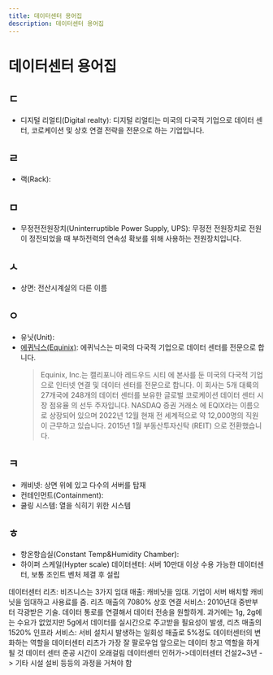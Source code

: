```yaml
---
title: 데이터센터 용어집
description: 데이터센터 용어집
---
```

# 데이터센터 용어집
## ㄷ
* 디지털 리얼티(Digital realty): 디지털 리얼티는 미국의 다국적 기업으로 데이터 센터, 코로케이션 및 상호 연결 전략을 전문으로 하는 기업입니다.

## ㄹ
* 랙(Rack):

## ㅁ
* 무정전전원장치(Uninterruptible Power Supply, UPS): 무정전 전원장치로 전원이 정전되었을 때 부하전력의 연속성 확보를 위해 사용하는 전원장치입니다.

## ㅅ
* 상면: 전산시계실의 다른 이름

## ㅇ
* 유닛(Unit):
* [에퀴닉스(Equinix)](https://www.equinix.com/): 에퀴닉스는 미국의 다국적 기업으로 데이터 센터를 전문으로 합니다. 
  > Equinix, Inc.는 캘리포니아 레드우드 시티 에 본사를 둔 미국의 다국적 기업으로 인터넷 연결 및 데이터 센터를 전문으로 합니다. 이 회사는 5개 대륙의 27개국에 248개의 데이터 센터를 보유한 글로벌 코로케이션 데이터 센터 시장 점유율 의 선두 주자입니다.
NASDAQ 증권 거래소 에 EQIX라는 이름으로 상장되어 있으며 2022년 12월 현재 전 세계적으로 약 12,000명의 직원이 근무하고 있습니다. 2015년 1월 부동산투자신탁 (REIT) 으로 전환했습니다.

## ㅋ
* 캐비넷: 상면 위에 있고 다수의 서버를 탑재
* 컨테인먼트(Containment):
* 쿨링 시스템: 열을 식히기 위한 시스템

## ㅎ
* 항온항습실(Constant Temp&Humidity Chamber):
* 하이퍼 스케일(Hypter scale) 데이터센터: 서버 10만대 이상 수용 가능한 데이터센터, 보통 조인트 벤처 체결 후 설립


데이터센터 리츠: 비즈니스는 3가지 임대 매출: 캐비닛을 임대. 기업이 서버 배치할 캐비닛을 임대하고 사용료를 줌. 리츠 매출의 7080% 상호 연결 서비스: 2010년대 중반부터 각광받은 기술. 데이터 통로를 연결해서 데이터 전송을 원할하게. 과거에는 1g, 2g에는 수요가 없었지만 5g에서 데이터를 실시간으로 주고받을 필요성이 발생, 리츠 매출의 1520% 인프라 서비스: 서비 설치시 발생하는 일회성 매출로 5%정도
데이터센터의 변화하는 역할을 데이터센터 리츠가 가장 잘 팔로우업 앞으로는 데이터 창고 역할을 하게 될 것 데이터 센터 준공 시간이 오래걸림 데이터센터 인허가->데이터센터 건설2~3년 -> 기타 시설 설비 등등의 과정을 거쳐야 함
